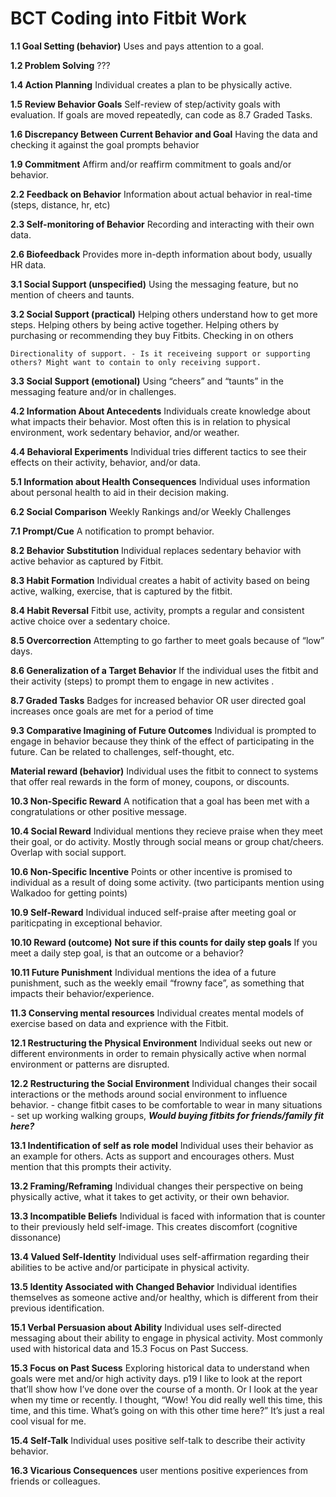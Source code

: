 # BCT Coding into Fitbit Work

**1.1 Goal Setting (behavior)**
    Uses and pays attention to a goal.

**1.2 Problem Solving**
    ???

**1.4 Action Planning**
    Individual creates a plan to be physically active.

 **1.5 Review Behavior Goals**
    Self-review of step/activity goals with evaluation. If goals are moved repeatedly, can code as 8.7 Graded Tasks.

**1.6 Discrepancy Between Current Behavior and Goal**
    Having the data and checking it against the goal prompts behavior

**1.9 Commitment**
    Affirm and/or reaffirm commitment to goals and/or behavior.


**2.2 Feedback on Behavior**
    Information about actual behavior in real-time (steps, distance, hr, etc)

**2.3 Self-monitoring of Behavior**
    Recording and interacting with their own data.

**2.6 Biofeedback**
    Provides more in-depth information about body, usually HR data.

**3.1 Social Support (unspecified)**
    Using the messaging feature, but no mention of cheers and taunts.

**3.2 Social Support (practical)**
    Helping others understand how to get more steps.
    Helping others by being active together.
    Helping others by purchasing or recommending they buy Fitbits.
    Checking in on others

    Directionality of support. - Is it receiveing support or supporting others? Might want to contain to only receiving support.

**3.3 Social Support (emotional)**
    Using "cheers" and "taunts" in the messaging feature and/or in challenges.

**4.2 Information About Antecedents**
    Individuals create knowledge about what impacts their behavior. Most often this is in relation to physical environment, work sedentary behavior, and/or weather.

**4.4 Behavioral Experiments**
    Individual tries different tactics to see their effects on their activity, behavior, and/or data.

**5.1 Information about Health Consequences**
    Individual uses information about personal health to aid in their decision making.

**6.2 Social Comparison**
    Weekly Rankings and/or Weekly Challenges

**7.1 Prompt/Cue**
    A notification to prompt behavior.

**8.2 Behavior Substitution**
    Individual replaces sedentary behavior with active behavior as captured by Fitbit.

**8.3 Habit Formation**
    Individual creates a habit of activity based on being active, walking, exercise, that is captured by the fitbit.

**8.4 Habit Reversal**
    Fitbit use, activity, prompts a regular and consistent active choice over a sedentary choice.

**8.5 Overcorrection**
    Attempting to go farther to meet goals because of "low" days.

**8.6 Generalization of a Target Behavior**
    If the individual uses the fitbit and their activity (steps) to prompt them to engage in new activites .

**8.7 Graded Tasks**
    Badges for increased behavior
    OR
    user directed goal increases once goals are met for a period of time

**9.3 Comparative Imagining of Future Outcomes**
    Individual is prompted to engage in behavior because they think of the effect of participating in the future.
    Can be related to challenges, self-thought, etc.

**Material reward (behavior)**
    Individual uses the fitbit to connect to systems that offer real rewards in the form of money, coupons, or discounts.

**10.3 Non-Specific Reward**
    A notification that a goal has been met with a congratulations or other positive message.

**10.4 Social Reward**
    Individual mentions they recieve praise when they meet their goal, or do activity. Mostly through social means or group chat/cheers. Overlap with social support.

**10.6 Non-Specific Incentive**
    Points or other incentive is promised to individual as a result of doing some activity. (two participants mention using Walkadoo for getting points)

**10.9 Self-Reward**
    Individual induced self-praise after meeting goal or pariticpating in exceptional behavior.

**10.10 Reward (outcome)**
    **Not sure if this counts for daily step goals** If you meet a daily step goal, is that an outcome or a behavior?

**10.11 Future Punishment**
    Individual mentions the idea of a future punishment, such as the weekly email "frowny face", as something that impacts their behavior/experience.

**11.3 Conserving mental resources**
    Individual creates mental models of exercise based on data and exprience with the Fitbit.

**12.1 Restructuring the Physical Environment**
    Individual seeks out new or different environments in order to remain physically active when normal environment or patterns are disrupted.

**12.2 Restructuring the Social Environment**
    Individual changes their socail interactions or the methods around social environment to influence behavior.
        - change fitbit cases to be comfortable to wear in many situations
        - set up working walking groups,
    ***Would buying fitbits for friends/family fit here?***

**13.1 Indentification of self as role model**
    Individual uses their behavior as an example for others. Acts as support and encourages others. Must mention that this prompts their activity.

**13.2 Framing/Reframing**
    Individual changes their perspective on being physically active, what it takes to get activity, or their own behavior.

**13.3 Incompatible Beliefs**
    Individual is faced with information that is counter to their previously held self-image. This creates discomfort (cognitive dissonance)

**13.4 Valued Self-Identity**
    Individual uses self-affirmation regarding their abilities to be active and/or participate in physical activity.

**13.5 Identity Associated with Changed Behavior**
    Individual identifies themselves as someone active and/or healthy, which is different from their previous identification.

**15.1 Verbal Persuasion about Ability**
    Individual uses self-directed messaging about their ability to engage in physical activity. Most commonly used with historical data and 15.3 Focus on Past Success.

**15.3 Focus on Past Sucess**
    Exploring historical data to understand when goals were met and/or high activity days.
    p19
    I like to look at the report that'll show how I've done over the course of a month. Or I look at the year when my time or recently. I thought, "Wow! You did really well this time, this time, and this time. What's going on with this other time here?"
    It's just a real cool visual for me.

**15.4 Self-Talk**
    Individual uses positive self-talk to describe their activity behavior.

**16.3 Vicarious Consequences**
    user mentions positive experiences from friends or colleagues.
